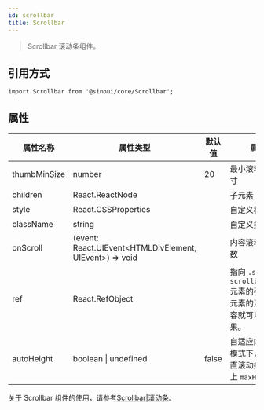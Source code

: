 ```yaml
---
id: scrollbar
title: Scrollbar
---
```


> Scrollbar 滚动条组件。

## 引用方式

```tsx
import Scrollbar from '@sinoui/core/Scrollbar';
```

## 属性

| 属性名称     | 属性类型                                                | 默认值 | 属性说明                                                                                     |
| ------------ | ------------------------------------------------------- | ------ | -------------------------------------------------------------------------------------------- |
| thumbMinSize | number                                                  | 20     | 最小滚动指示器的尺寸                                                                         |
| children     | React.ReactNode                                         |        | 子元素                                                                                       |
| style        | React.CSSProperties                                     |        | 自定义样式                                                                                   |
| className    | string                                                  |        | 自定义类名                                                                                   |
| onScroll     | (event: React.UIEvent<HTMLDivElement, UIEvent>) => void |        | 内容滚动时的回调函数                                                                         |
| ref          | React.RefObject<HTMLDivElement>                         |        | 指向 `.sinoui-scrollbar__content` 元素的引用。调用此元素的滚动方法，内容就可以发生滚动效果。 |
| autoHeight   | boolean \| undefined                                    | false  | 自适应内容高度。此模式下，不会出现垂直滚动条，除非添加上 `maxHeight` 样式。                  |

关于 Scrollbar 组件的使用，请参考[Scrollbar|滚动条](../components/scrollbar)。

